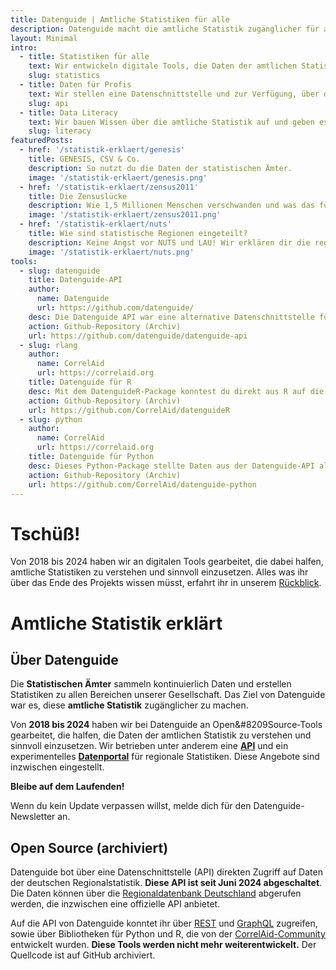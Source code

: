 ```yaml
---
title: Datenguide | Amtliche Statistiken für alle
description: Datenguide macht die amtliche Statistik zugänglicher für alle. Wir arbeiten an digitalen Tools, die regionale Statistiken klar und prägnant darstellen, vergleichbar machen und erklären.
layout: Minimal
intro:
  - title: Statistiken für alle
    text: Wir entwickeln digitale Tools, die Daten der amtlichen Statistiken durchsuchbar machen, visualisieren und erklären.
    slug: statistics
  - title: Daten für Profis
    text: Wir stellen eine Datenschnittstelle und zur Verfügung, über die Datenjournalist:innen und Programmierer:innen direkt auf die Daten der Regionalstatistik zugreifen können.
    slug: api
  - title: Data Literacy
    text: Wir bauen Wissen über die amtliche Statistik auf und geben es weiter. Wir organisieren Workshops und Hackathons bei denen wir gemeinsam mit statistischen Daten arbeiten.
    slug: literacy
featuredPosts:
  - href: '/statistik-erklaert/genesis'
    title: GENESIS, CSV & Co.
    description: So nutzt du die Daten der statistischen Ämter.
    image: '/statistik-erklaert/genesis.png'
  - href: '/statistik-erklaert/zensus2011'
    title: Die Zensuslücke
    description: Wie 1,5 Millionen Menschen verschwanden und was das für unser Verständnis von statistischen Daten bedeutet.
    image: '/statistik-erklaert/zensus2011.png'
  - href: '/statistik-erklaert/nuts'
    title: Wie sind statistische Regionen eingeteilt?
    description: Keine Angst vor NUTS und LAU! Wir erklären dir die regionale Tiefe.
    image: '/statistik-erklaert/nuts.png'
tools:
  - slug: datenguide
    title: Datenguide-API
    author:
      name: Datenguide
      url: https://github.com/datenguide/
    desc: Die Datenguide API war eine alternative Datenschnittstelle für die amtlichen Statistiken der Regionaldatenbank.
    action: Github-Repository (Archiv)
    url: https://github.com/datenguide/datenguide-api
  - slug: rlang
    author:
      name: CorrelAid
      url: https://correlaid.org
    title: Datenguide für R
    desc: Mit dem DatenguideR-Package konntest du direkt aus R auf die Daten der Datenguide-API zugreifen.
    action: Github-Repository (Archiv)
    url: https://github.com/CorrelAid/datenguideR
  - slug: python
    author:
      name: CorrelAid
      url: https://correlaid.org
    title: Datenguide für Python
    desc: Dieses Python-Package stellte Daten aus der Datenguide-API als Pandas DataFrames zur Verfügung.
    action: Github-Repository (Archiv)
    url: https://github.com/CorrelAid/datenguide-python
---
```



<MainStage>

# Tschüß!

Von 2018 bis 2024 haben wir an digitalen Tools gearbeitet, die dabei halfen, amtliche Statistiken zu verstehen und sinnvoll einzu­setzen.
Alles was ihr über das Ende des Projekts wissen müsst, erfahrt ihr in unserem [Rückblick](https://datengui.de/blog/2024/bye-bye).

</MainStage>

<BlogPostTeasers posts={frontMatter.featuredPosts}>

# Amtliche Statistik erklärt

</BlogPostTeasers>

<Intro features={frontMatter.intro}>

## Über Datenguide

Die **Statistischen Ämter** sammeln kontinuierlich Daten und erstellen Statistiken zu allen Bereichen unserer Gesellschaft. Das Ziel von Datenguide war es, diese **amtliche Statistik** zugänglicher zu machen.

Von **2018 bis 2024** haben wir bei Datenguide an Open&#8209Source&#8209;Tools gearbeitet, die halfen, die Daten der amtlichen Statistik zu verstehen und sinnvoll einzu&shy;setzen. Wir betrieben unter anderem eine **[API](/docs)** und ein experimentelles **[Datenportal](/statistiken)** für regionale Statistiken. Diese Angebote sind inzwischen eingestellt.

</Intro>

<Subscribe>

**Bleibe auf dem Laufenden!**

Wenn du kein Update verpassen willst, melde dich für den Datenguide-Newsletter an.

</Subscribe>

<Tools features={frontMatter.tools}>

## Open Source (archiviert)

Datenguide bot über eine Datenschnittstelle (API) direkten Zugriff auf Daten der deutschen Regionalstatistik. **Diese API ist seit Juni 2024 abgeschaltet**. Die Daten können über die [Regionaldatenbank Deutschland](https://www.regionalstatistik.de/genesis/online/) abgerufen werden, die inzwischen eine offizielle API anbietet.

Auf die API von Datenguide konntet ihr über [REST](https://github.com/datenguide/genesapi-tabular) und [GraphQL](https://github.com/datenguide/datenguide-api) zugreifen, sowie über Bibliotheken für Python und R, die von der [CorrelAid-Community](https://correlaid.org/) entwickelt wurden. **Diese Tools werden nicht mehr weiterentwickelt.** Der Quellcode ist auf GitHub archiviert.

</Tools>
